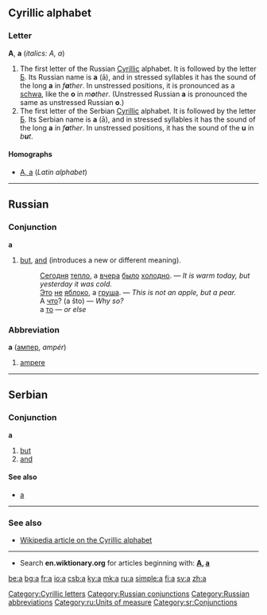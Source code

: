 ==Cyrillic alphabet==
[[Category:Cyrillic letters]]
===Letter===
'''А''', '''а''' (''italics: A, a'')

#The first letter of the Russian [[Cyrillic]] alphabet. It is followed by the letter [[б|Б]]. Its Russian name is '''а''' (ā), and in stressed syllables it has the sound of the long '''a''' in ''f'''a'''ther''. In unstressed positions, it is pronounced as a [[schwa]], like the '''o''' in ''m'''o'''ther''. (Unstressed Russian '''а''' is pronounced the same as unstressed Russian '''о'''.)
#The first letter of the Serbian [[Cyrillic]] alphabet. It is followed by the letter [[б|Б]]. Its Serbian name is '''а''' (ā), and in stressed syllables it has the sound of the long '''a''' in ''f'''a'''ther''. In unstressed positions, it has the sound of the '''u''' in ''b'''u'''t''.

====Homographs====
*[[a|A, a]] (''Latin alphabet'')


----

==Russian==
===Conjunction===
'''а'''

#[[but]], [[and]] (introduces a new or different meaning).
#:[[Сегодня]] [[теплый|тепло]], а [[вчера]] [[быть|было]] [[холодный|холодно]]. — ''It is warm today, but yesterday it was cold.''
#:[[Это]] [[не]] [[яблоко]], а [[груша]]. — ''This is not an apple, but a pear.''
#:А [[что]]? (a što) — ''Why so?''
#:а [[тот|то]] — ''or else''

===Abbreviation===
'''а''' ([[ампер]], ''ampér'')

# [[ampere]]

[[Category:Russian conjunctions]]
[[Category:Russian abbreviations]]
[[Category:ru:Units of measure]]


----

==Serbian==
[[Category:sr:Conjunctions]]
===Conjunction===
'''а'''
#[[but]]
#[[and]]
====See also====
*[[a#Serbian|a]]

----

===See also===
*[[w:Cyrillic alphabet|Wikipedia article on the Cyrillic alphabet]]

----

*Search '''en.wiktionary.org''' for articles beginning with: '''[http://en.wiktionary.org/w/index.php?title=Special%3AAllpages&from=%D0%90&namespace=0 А], [http://en.wiktionary.org/w/index.php?title=Special%3AAllpages&from=%D0%B0&namespace=0 а]'''

[[be:а]]
[[bg:а]]
[[fr:а]]
[[io:а]]
[[csb:а]]
[[ky:а]]
[[mk:а]]
[[ru:а]]
[[simple:а]]
[[fi:а]]
[[sv:а]]
[[zh:а]]